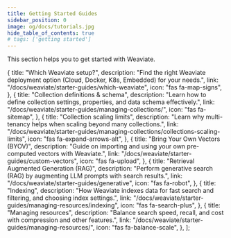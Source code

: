```yaml
---
title: Getting Started Guides
sidebar_position: 0
image: og/docs/tutorials.jpg
hide_table_of_contents: true
# tags: ['getting started']
---
```


This section helps you to get started with Weaviate.


  {
    title: "Which Weaviate setup?",
    description:
      "Find the right Weaviate deployment option (Cloud, Docker, K8s, Embedded) for your needs.",
    link: "/docs/weaviate/starter-guides/which-weaviate",
    icon: "fas fa-map-signs",
  },
  {
    title: "Collection definitions & schema",
    description:
      "Learn how to define collection settings, properties, and data schema effectively.",
    link: "/docs/weaviate/starter-guides/managing-collections/",
    icon: "fas fa-sitemap",
  },
  {
    title: "Collection scaling limits",
    description:
      "Learn why multi-tenancy helps when scaling beyond many collections.",
    link: "/docs/weaviate/starter-guides/managing-collections/collections-scaling-limits",
    icon: "fas fa-expand-arrows-alt",
  },
  {
    title: "Bring Your Own Vectors (BYOV)",
    description:
      "Guide on importing and using your own pre-computed vectors with Weaviate.",
    link: "/docs/weaviate/starter-guides/custom-vectors",
    icon: "fas fa-upload",
  },
  {
    title: "Retrieval Augmented Generation (RAG)",
    description:
      "Perform generative search (RAG) by augmenting LLM prompts with search results.",
    link: "/docs/weaviate/starter-guides/generative",
    icon: "fas fa-robot",
  },
  {
    title: "Indexing",
    description:
      "How Weaviate indexes data for fast search and filtering, and choosing index settings.",
    link: "/docs/weaviate/starter-guides/managing-resources/indexing",
    icon: "fas fa-search-plus",
  },
  {
    title: "Managing resources",
    description:
      "Balance search speed, recall, and cost with compression and other features.",
    link: "/docs/weaviate/starter-guides/managing-resources/",
    icon: "fas fa-balance-scale",
  },
];

<br />
<CardsSection items={starterConceptsData} />
<br />
